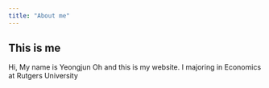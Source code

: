 ```yaml
---
title: "About me"
---
```


## This is me

Hi, My name is Yeongjun Oh and this is my website.
I majoring in Economics at Rutgers University